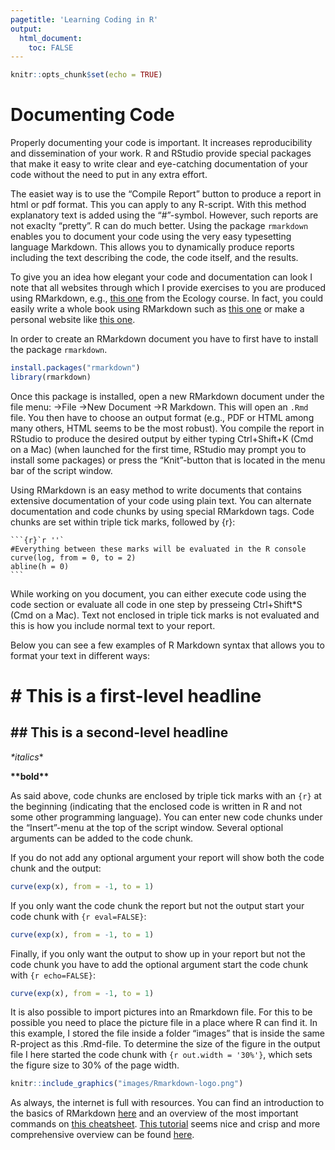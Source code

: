 ```yaml
---
pagetitle: 'Learning Coding in R'
output: 
  html_document:
    toc: FALSE
---
```


```r
knitr::opts_chunk$set(echo = TRUE)
```

# Documenting Code

Properly documenting your code is important. It increases reproducibility and dissemination of your work. R and RStudio provide special packages that make it easy to write clear and eye-catching documentation of your code without the need to put in any extra effort.

The easiet way is to use the "Compile Report" button to produce a report in html or pdf format. This you can apply to any R-script. With this method explanatory text is added using the "#"-symbol. However, such reports are not exaclty "pretty". R can do much better. Using the package ```rmarkdown``` enables you to document your code using the very easy typesetting language Markdown. This allows you to dynamically produce reports including the text describing the code, the code itself, and the results.

To give you an idea how elegant your code and documentation can look I note that all websites through which I provide exercises to you are produced using RMarkdown, e.g., [this one](https://clausrueffler.github.io/ecology-course/Competition.html) from the Ecology course. In fact, you could easily write a whole book using RMarkdown such as [this one](https://bookdown.org/yihui/rmarkdown-cookbook/) or make a personal website like [this one](https://clausrueffler.github.io/).

In order to create an RMarkdown document you have to first have to install the package ```rmarkdown```.

```r
install.packages("rmarkdown")
library(rmarkdown)
```

Once this package is installed, open a new RMarkdown document under the file menu: ->File ->New Document ->R Markdown. This will open an ```.Rmd``` file. You then have to choose an output format (e.g., PDF or HTML among many others, HTML seems to be the most robust). You compile the report in RStudio to produce the desired output by either typing Ctrl+Shift+K (Cmd on a Mac) (when launched for the first time, RStudio may prompt you to install some packages) or press the "Knit"-button that is located in the menu bar of the script window.

Using RMarkdown is an  easy method to write documents that contains extensive documentation of your code using plain text. You can alternate documentation and code chunks by using special RMarkdown tags. Code chunks are set within triple tick marks, followed by {r}:

````
```{r}`r ''`
#Everything between these marks will be evaluated in the R console
curve(log, from = 0, to = 2)
abline(h = 0)
```
````

While working on you document, you can either execute code using the code section or evaluate all code in one step by presseing Ctrl+Shift*S (Cmd on a Mac). Text not enclosed in triple tick marks is not evaluated and this is how you include normal text to your report.

Below you can see a few examples of R Markdown syntax that allows you to format your text in different ways:

# \# This is a first-level headline

## \## This is a second-level headline

*\*italics*\*

**\*\*bold\*\***

As said above, code chunks are enclosed by triple tick marks with an ```{r}``` at the beginning (indicating that the enclosed code is written in R and not some other programming language). You can enter new code chunks under the "Insert"-menu at the top of the script window. Several optional arguments can be added to the code chunk. 

If you do not add any optional argument your report will show both the code chunk and the output:

```r
curve(exp(x), from = -1, to = 1)
```

If you only want the code chunk the report but not the output start your code chunk with ```{r eval=FALSE}```:

```r
curve(exp(x), from = -1, to = 1)
```

Finally, if you only want the output to show up in your report but not the code chunk you have to add the optional argument start the code chunk with ```{r echo=FALSE}```:

```r
curve(exp(x), from = -1, to = 1)
```

It is also possible to import pictures into an Rmarkdown file. For this to be possible you need to place the picture file in a place where R can find it. In this example, I stored the file inside a folder "images" that is inside the same R-project as this .Rmd-file. To determine the size of the figure in the output file I here started the code chunk with ```{r out.width = '30%'}```, which sets the figure size to 30% of the page width. 

```r
knitr::include_graphics("images/Rmarkdown-logo.png")
```

As always, the internet is full with resources. You can find an introduction to the basics of RMarkdown [here](https://rmarkdown.rstudio.com/lesson-1.html) and an overview of the most important commands on [this cheatsheet](https://www.rstudio.com/wp-content/uploads/2015/02/rmarkdown-cheatsheet.pdf). [This tutorial](https://m-clark.github.io/Introduction-to-Rmarkdown/) seems nice and crisp and more comprehensive overview can be found [here](https://bookdown.org/yihui/rmarkdown/).

